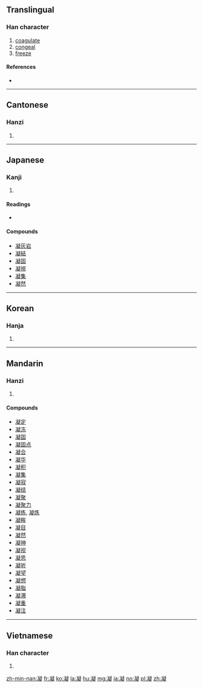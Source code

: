 ==Translingual==

===Han character===
{{Han char|rn=15|rad=冫|as=14|sn=16|four=37181|canj=IMPKO|ids=⿰冫疑}}

# [[coagulate]]
# [[congeal]]
# [[freeze]]

====References====
* {{Han ref|kx=0133.450|dkj=01720|dj=0298.270|hdz=10301.180|uh=51DD|ud=20957|bh=BEAE|bd=48814}}

----

==Cantonese==

===Hanzi===
{{yue-hanzi|jyut=jing4|y=ying4}}

# {{defn|lang=yue|sort=冫14}}

----

==Japanese==

===Kanji===
{{ja-kanji|grade=c|rs=冫14}}

# {{defn|lang=ja|sort=冫14}}

====Readings====
* {{ja-readings|on=[[ぎょう]] (gyō)|kun=[[こる]] (koru), [[こらす]] (korasu)}}

====Compounds====
* [[凝灰岩]]
* [[凝結]]
* [[凝固]]
* [[凝視]]
* [[凝集]]
* [[凝然]]

----

==Korean==

===Hanja===
{{ko-hanja|hangeul=응|rv=eung|mr=ŭng|y=ung}}

# {{defn|lang=ko|sort=冫14}}

----

==Mandarin==

===Hanzi===
{{cmn-hanzi|pin=[[níng]] ([[ning2]])|wg=ning<sup>2</sup>}}

# {{defn|lang=cmn|sort=冫14}}

====Compounds====
* [[凝定]]
* [[凝冻]]
* [[凝固]]
* [[凝固点]]
* [[凝合]]
* [[凝华]]
* [[凝积]]
* [[凝集]]
* [[凝寂]]
* [[凝结]]
* [[凝聚]]
* [[凝聚力]]
* [[凝练]], [[凝炼]]
* [[凝眸]]
* [[凝目]]
* [[凝然]]
* [[凝神]]
* [[凝视]]
* [[凝思]]
* [[凝听]]
* [[凝望]]
* [[凝想]]
* [[凝脂]]
* [[凝滞]]
* [[凝重]]
* [[凝注]]

----

==Vietnamese==

===Han character===
{{vi-hantu|[[ngưng]], [[ngừng]]|rs=冫14}}

# {{defn|lang=vi}}

[[zh-min-nan:凝]]
[[fr:凝]]
[[ko:凝]]
[[la:凝]]
[[hu:凝]]
[[mg:凝]]
[[ja:凝]]
[[no:凝]]
[[pl:凝]]
[[zh:凝]]